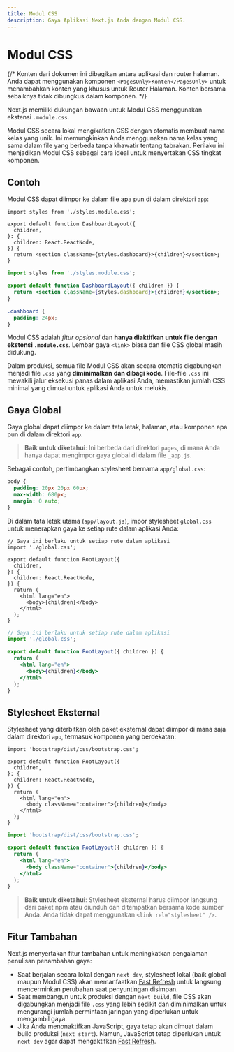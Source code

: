 ```yaml
---
title: Modul CSS
description: Gaya Aplikasi Next.js Anda dengan Modul CSS.
---
```


# Modul CSS

{/* Konten dari dokumen ini dibagikan antara aplikasi dan router halaman. Anda dapat menggunakan komponen `<PagesOnly>Konten</PagesOnly>` untuk menambahkan konten yang khusus untuk Router Halaman. Konten bersama sebaiknya tidak dibungkus dalam komponen. */}

Next.js memiliki dukungan bawaan untuk Modul CSS menggunakan ekstensi `.module.css`.

Modul CSS secara lokal mengikatkan CSS dengan otomatis membuat nama kelas yang unik. Ini memungkinkan Anda menggunakan nama kelas yang sama dalam file yang berbeda tanpa khawatir tentang tabrakan. Perilaku ini menjadikan Modul CSS sebagai cara ideal untuk menyertakan CSS tingkat komponen.

## Contoh

Modul CSS dapat diimpor ke dalam file apa pun di dalam direktori `app`:

```sx filename="app/dashboard/layout.tsx" switcher
import styles from './styles.module.css';

export default function DashboardLayout({
  children,
}: {
  children: React.ReactNode,
}) {
  return <section className={styles.dashboard}>{children}</section>;
}
```

```jsx filename="app/dashboard/layout.js" switcher
import styles from './styles.module.css';

export default function DashboardLayout({ children }) {
  return <section className={styles.dashboard}>{children}</section>;
}
```

```css filename="app/dashboard/styles.module.css"
.dashboard {
  padding: 24px;
}
```

Modul CSS adalah _fitur opsional_ dan **hanya diaktifkan untuk file dengan ekstensi `.module.css`**.
Lembar gaya `<link>` biasa dan file CSS global masih didukung.

Dalam produksi, semua file Modul CSS akan secara otomatis digabungkan menjadi file `.css` yang **diminimalkan dan dibagi kode**.
File-file `.css` ini mewakili jalur eksekusi panas dalam aplikasi Anda, memastikan jumlah CSS minimal yang dimuat untuk aplikasi Anda untuk melukis.

## Gaya Global

Gaya global dapat diimpor ke dalam tata letak, halaman, atau komponen apa pun di dalam direktori `app`.

> **Baik untuk diketahui**: Ini berbeda dari direktori `pages`, di mana Anda hanya dapat mengimpor gaya global di dalam file `_app.js`.

Sebagai contoh, pertimbangkan stylesheet bernama `app/global.css`:

```css
body {
  padding: 20px 20px 60px;
  max-width: 680px;
  margin: 0 auto;
}
```

Di dalam tata letak utama (`app/layout.js`), impor stylesheet `global.css` untuk menerapkan gaya ke setiap rute dalam aplikasi Anda:

```sx filename="app/layout.tsx" switcher
// Gaya ini berlaku untuk setiap rute dalam aplikasi
import './global.css';

export default function RootLayout({
  children,
}: {
  children: React.ReactNode,
}) {
  return (
    <html lang="en">
      <body>{children}</body>
    </html>
  );
}
```

```jsx filename="app/layout.js" switcher
// Gaya ini berlaku untuk setiap rute dalam aplikasi
import './global.css';

export default function RootLayout({ children }) {
  return (
    <html lang="en">
      <body>{children}</body>
    </html>
  );
}
```

## Stylesheet Eksternal

Stylesheet yang diterbitkan oleh paket eksternal dapat diimpor di mana saja dalam direktori `app`, termasuk komponen yang berdekatan:

```sx filename="app/layout.tsx" switcher
import 'bootstrap/dist/css/bootstrap.css';

export default function RootLayout({
  children,
}: {
  children: React.ReactNode,
}) {
  return (
    <html lang="en">
      <body className="container">{children}</body>
    </html>
  );
}
```

```jsx filename="app/layout.js" switcher
import 'bootstrap/dist/css/bootstrap.css';

export default function RootLayout({ children }) {
  return (
    <html lang="en">
      <body className="container">{children}</body>
    </html>
  );
}
```

> **Baik untuk diketahui**: Stylesheet eksternal harus diimpor langsung dari paket npm atau diunduh dan ditempatkan bersama kode sumber Anda. Anda tidak dapat menggunakan `<link rel="stylesheet" />`.

## Fitur Tambahan

Next.js menyertakan fitur tambahan untuk meningkatkan pengalaman penulisan penambahan gaya:

- Saat berjalan secara lokal dengan `next dev`, stylesheet lokal (baik global maupun Modul CSS) akan memanfaatkan [Fast Refresh](/docs/architecture/fast-refresh) untuk langsung mencerminkan perubahan saat penyuntingan disimpan.
- Saat membangun untuk produksi dengan `next build`, file CSS akan digabungkan menjadi file `.css` yang lebih sedikit dan diminimalkan untuk mengurangi jumlah permintaan jaringan yang diperlukan untuk mengambil gaya.
- Jika Anda menonaktifkan JavaScript, gaya tetap akan dimuat dalam build produksi (`next start`). Namun, JavaScript tetap diperlukan untuk `next dev` agar dapat mengaktifkan [Fast Refresh](/docs/architecture/fast-refresh).
